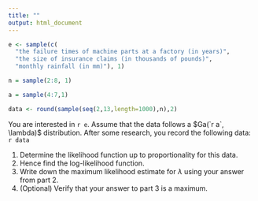 ```yaml
---
title: ""
output: html_document
---
```


```r
e <- sample(c(
  "the failure times of machine parts at a factory (in years)",
  "the size of insurance claims (in thousands of pounds)",
  "monthly rainfall (in mm)"), 1)

n = sample(2:8, 1)

a = sample(4:7,1)

data <- round(sample(seq(2,13,length=1000),n),2)
```

You are interested in `r e`.
Assume that the data follows a $Ga(`r a`, \lambda)$ distribution.
After some research, you record the following data: `r data`

1. Determine the likelihood function up to proportionality for this data.
2. Hence find the log-likelihood function.
3. Write down the maximum likelihood estimate for $\lambda$ using your answer from part 2.
4. (Optional) Verify that your answer to part 3 is a maximum.